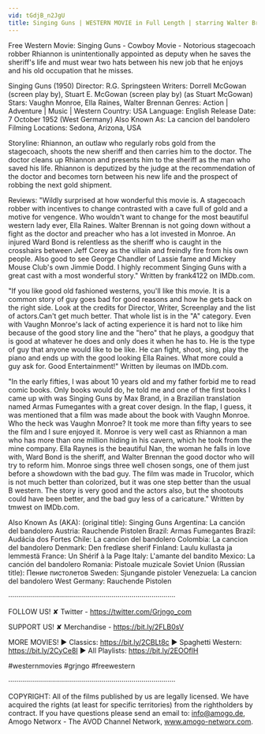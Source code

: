 ```yaml
---
vid: tGdjB_n2JgU
title: Singing Guns | WESTERN MOVIE in Full Length | starring Walter Brennan | Action Film | Free Movie
---
```


Free Western Movie: Singing Guns - Cowboy Movie - Notorious stagecoach robber Rhiannon is unintentionally appointed as deputy when he saves the sheriff's life and must wear two hats between his new job that he enjoys and his old occupation that he misses. 

Singing Guns (1950)
Director: R.G. Springsteen
Writers: Dorrell McGowan (screen play by), Stuart E. McGowan (screen play by) (as Stuart McGowan)
Stars: Vaughn Monroe, Ella Raines, Walter Brennan 
Genres: Action | Adventure | Music | Western 
Country: USA
Language: English
Release Date: 7 October 1952 (West Germany) 
Also Known As: La cancion del bandolero 
Filming Locations: Sedona, Arizona, USA 

Storyline:
Rhiannon, an outlaw who regularly robs gold from the stagecoach, shoots the new sheriff and then carries him to the doctor. The doctor cleans up Rhiannon and presents him to the sheriff as the man who saved his life. Rhiannon is deputized by the judge at the recommendation of the doctor and becomes torn between his new life and the prospect of robbing the next gold shipment.

Reviews:
"Wildly surprised at how wonderful this movie is. A stagecoach robber with incentives to change contrasted with a cave full of gold and a motive for vengence. Who wouldn't want to change for the most beautiful western lady ever, Ella Raines. Walter Brennan is not going down without a fight as the doctor and preacher who has a lot invested in Monroe. An injured Ward Bond is relentless as the sheriff who is caught in the crosshairs between Jeff Corey as the villain and freindly fire from his own people. Also good to see George Chandler of Lassie fame and Mickey Mouse Club's own Jimmie Dodd. I highly recomment Singing Guns with a great cast with a most wonderful story." Written by frank4122 on IMDb.com.

"If you like good old fashioned westerns, you'll like this movie. It is a common story of guy goes bad for good reasons and how he gets back on the right side. Look at the credits for Director, Writer, Screenplay and the list of actors.Can't get much better. That whole list is in the "A" category. Even with Vaughn Monroe's lack of acting experience it is hard not to like him because of the good story line and the "hero" that he plays, a goodguy that is good at whatever he does and only does it when he has to. He is the type of guy that anyone would like to be like. He can fight, shoot, sing, play the piano and ends up with the good looking Ella Raines. What more could a guy ask for. Good Entertainment!" Written by ileumas on IMDb.com.

"In the early fifties, I was about 10 years old and my father forbid me to read comic books. Only books would do, he told me and one of the first books I came up with was Singing Guns by Max Brand, in a Brazilian translation named Armas Fumegantes with a great cover design. In the flap, I guess, it was mentioned that a film was made about the book with Vaughn Monroe. Who the heck was Vaughn Monroe? It took me more than fifty years to see the film and I sure enjoyed it. Monroe is very well cast as Rhiannon a man who has more than one million hiding in his cavern, which he took from the mine company. Ella Raynes is the beautiful Nan, the woman he falls in love with, Ward Bond is the sheriff, and Walter Brennan the good doctor who will try to reform him. Monroe sings three well chosen songs, one of them just before a showdown with the bad guy. The film was made in Trucolor, which is not much better than colorized, but it was one step better than the usual B western. The story is very good and the actors also, but the shootouts could have been better, and the bad guy less of a caricature." Written by tmwest on IMDb.com.

Also Known As (AKA):
(original title): Singing Guns
Argentina: La canción del bandolero
Austria: Rauchende Pistolen
Brazil: Armas Fumegantes
Brazil: Audácia dos Fortes
Chile: La cancion del bandolero
Colombia: La cancion del bandolero
Denmark: Den fredløse sherif
Finland: Laulu kullasta ja lemmestä
France: Un Shérif à la Page
Italy: L'amante del bandito
Mexico: La canción del bandolero
Romania: Pistoale muzicale
Soviet Union (Russian title): Пение пистолетов
Sweden: Sjungande pistoler
Venezuela: La cancion del bandolero
West Germany: Rauchende Pistolen

····················································································

FOLLOW US!
✘ Twitter - https://twitter.com/Grjngo_com

SUPPORT US!
✘ Merchandise - https://bit.ly/2FLB0sV

MORE MOVIES! 
► Classics: https://bit.ly/2CBLt8c 
► Spaghetti Western: https://bit.ly/2CyCe8I 
► All Playlists: https://bit.ly/2EOOfIH 

#westernmovies #grjngo #freewestern

····················································································

COPYRIGHT: All of the films published by us are legally licensed. We have acquired the rights (at least for specific territories) from the rightholders by contract. If you have questions please send an email to: info@amogo.de, Amogo Networx - The AVOD Channel Network, www.amogo-networx.com.